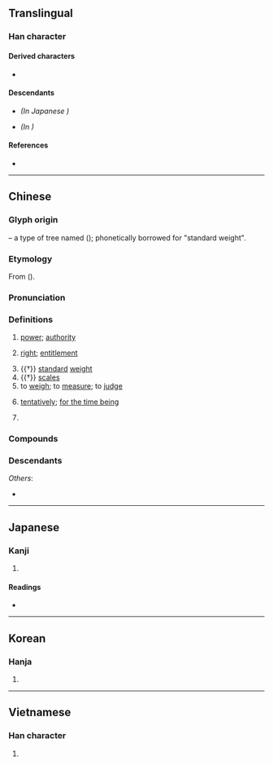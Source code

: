 {{also|权|権}}
{{character info}}
==Translingual==
{{Han simplified forms|權|権|权}}

===Han character===
{{Han char|rn=75|rad=木|as=18|sn=22|four=44914|canj=DTRG|ids=⿰木雚}}

====Derived characters====
* {{l|mul|[[𪈻]]}}

====Descendants====
* {{l|mul|[[権]]}} ''(In Japanese {{w|shinjitai}})''
* {{l|mul|[[权]]}} ''(In {{w|simplified Chinese}})''

====References====
* {{Han ref|kx=0563.190|dkj=15926|dj=0951.320|hdz=21319.060|uh=6B0A|ud=27402|bh=C576|bd=50550}}

----

==Chinese==
{{zh-forms|s=权|alt=㩲,権}}
{{zh-wp|zh:權姓}}

===Glyph origin===
{{Han etym}}
{{Han compound|木|雚|c1=s|c2=p|t1=tree|ls=psc}} – a type of tree named {{lang|zh|黃華}} (''{{w|Shuowen}}''); phonetically borrowed for "standard weight".

===Etymology===
From {{och-l|拳|fist}} ({{zh-ref|Schuessler, 2007}}).

===Pronunciation===
{{zh-pron
|m=quán
|m-s=
|c=kyun4
|c-t=kun3
|g=
|h=pfs=khièn;gd=kian2
|j=
|mb=
|md=guòng
|mn=ml,twv:koân/tw:khoân
|mn-t=kuang5/kuêng5
|mn-t_note=kuang5 - Shantou; kuêng5 - Chaozhou
|w=3jjyoe
|x=
|mc=y
|oc=y
|cat=n
}}

===Definitions===
{{zh-hanzi}}

# [[power]]; [[authority]]
#: {{zh-x|權力|power; authority}}
# [[right]]; [[entitlement]]
#: {{zh-x|權利|right}}
#: {{zh-x|投票權|'''right''' to vote}}
# {{†}} [[standard]] [[weight]]
# {{†}} [[scales]]
# to [[weigh]]; to [[measure]]; to [[judge]]
#: {{zh-x|權衡|to weigh; to judge}}
# [[tentatively]]; [[for the time being]]
#: {{zh-x|權且|for the time being}}
#: {{zh-x|權宜之計|temporary measure; stopgap}}
# {{surname|zh}}

===Compounds===
{{zh-der|三權分立|三權憲法|中央集權|主權|主權國|事權|五權分立|五權憲法|人微權輕|人格權|人權|人權宣言|人權運動|代位權|任免權|佃權|使用權|侵權行為|倚勢挾權|偽政權|傀儡政權|債權|債權人|債權憑證|優先權|先議權|免責權|全權|全權代表|全權公使|公權|公權力|公民權|公訴權|共益權|兵不厭權|兵權|兵馬大權|兼權熟計|分權|刑事主權|初夜權|別除權|利權|制憲權|制海權|制空權|創制權|加權指數|加權計分|占有權|參政權|反經行權|司法權|同意權|君權|君權時代|君權神授|否決權|喪權|喪權辱國|四權分立|國會主權|國權|國民權|地上權|地方分權|地權|均權|均權制度|外交特權|大權|大權在握|大權旁落|大權獨攬|天權|天賦人權|夫權|失權|奪權|女權|女權主義|女權運動|姓名權|威權|婦奪夫權|子母相權|守經達權|宗主權|實權|將相雙權|專利權|專國弄權|專權|專賣權|居留權|工作權|工業權|平均地權|平權|平等權|庇護權|弄權|引水權|強權|強權外交|強權政治|彈劾權|得權重任|從權|復權|應機權變|應權通變|所有權|所有權狀|承購權|把權|抓權|投票權|抵抗權|抵押權|招權納賂|招權納賄|招權納賕|拿權|挾勢弄權|挾權倚勢|捕魚權|授權|掌權|撤銷權|擅權|擔保權|擔保物權|擴權|攬權|攬權納賄|政權|政權機關|既得權|日照權|智能權|朱權|柳公權|棄權|業主權益|極權|極權主義|極權國家|極權政治|權且|權代|權位|權佞|權傾中外|權傾天下|權充|權典|權利|權利法案|權利金|權制|權力|權力均衡|權力結構|權力鬥爭|權勢|權奇|權威|權威管教|權宜|權宜之計|權家|權寵|權幸|權府|權度|權數|權時|權杖|權柄|權概|權略|權益|權能|權能區分|權臣|權術|權衡|權衡輕重|權要|權詐|權謀|權變|權變鋒出|權豪勢要|權責|權貴|權貴顯要|權軸|權輿|權量|權鈞力齊|權門|權限|權首|殺生之權|母權|比權量力|民權|民權主義|民權初步|民權運動|水利權|水權|永佃權|決定權|治外法權|治權|法權|波布政權|海上權|海權時代|海洋權|無權|爭權|爭權奪利|爭權攘利|父權|版權|版權所有|版權頁|物權|特權|獨享權益|生殺之權|生殺大權|產權|男女平權|男權|當權|發言權|皇權|監察權|直接民權|直鼻權腮|知識產權|礦業權|神權|神權時代|私權|竊弄威權|立法權|管理權|管轄權|糾正權|糾舉權|紅色政權|統帥權|統治權|經濟人權|經達權變|緊追權|緘默權|繼承權|罷免權|考試權|職權|股東權益|股權|自由權|自益權|航權|著作權|著作權法|行政權|行權|行權立斷|表決權|被選舉權|複決權|褫奪公權|親權|解散權|設定質權|訴權|訴願權|調查權|請求權|請願權|警察權|豁免權|財權|財產權|貪權竊柄|質權|起訴權|越權|趨權附勢|軍權|追索權|追訴權|通權達變|通行權|達權|達權知變|達權通變|選舉權|金權政治|鍾離權|間接民權|防衛權|除權|除權判決|隱私權|集權|霸權|革命民權|領空權|權當|有權|教權主義|期權}}

===Descendants===
{{CJKV||s=権|けん|권|quyền}}
''Others'':
* {{desc|bor=1|za|gienz}}

----

==Japanese==
{{ja-kanji forms|権|權}}

===Kanji===
{{ja-kanji|grade=|rs=木18|shin=権}}

# {{ja-kyu sp|権}}

====Readings====
* {{ja-readings|on=けん,ごん|kun=おもり,はかる,かり}}

----

==Korean==

===Hanja===
{{ko-hanja|hangeul=권|eumhun=권세|rv=gwon|mr=kwŏn|y=kwen}}

# {{rfdef|ko|sort=木18}}

----

==Vietnamese==

===Han character===
{{vi-hantu|[[quyền]], [[quàn]]|rs=木18}}

# {{rfdef|vi|sort=木18}}